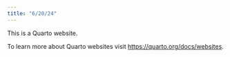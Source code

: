 ```yaml
---
title: "6/20/24"
---
```


This is a Quarto website.

To learn more about Quarto websites visit <https://quarto.org/docs/websites>.
